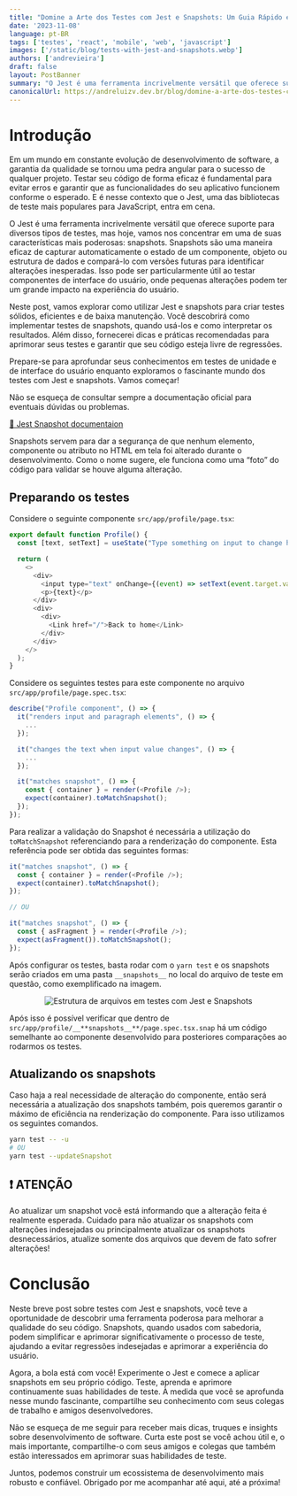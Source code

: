 ```yaml
---
title: "Domine a Arte dos Testes com Jest e Snapshots: Um Guia Rápido e Prático para Testes de Interface do Usuário"
date: '2023-11-08'
language: pt-BR
tags: ['testes', 'react', 'mobile', 'web', 'javascript']
images: ['/static/blog/tests-with-jest-and-snapshots.webp']
authors: ['andrevieira']
draft: false
layout: PostBanner
summary: "O Jest é uma ferramenta incrivelmente versátil que oferece suporte para diversos tipos de testes, mas hoje, vamos nos concentrar em uma de suas características mais poderosas: snapshots."
canonicalUrl: https://andreluizv.dev.br/blog/domine-a-arte-dos-testes-com-jest-e-snapshots-um-guia-rápido-e-prático-para-testes-de-interface-do-usuário
---
```


# Introdução

Em um mundo em constante evolução de desenvolvimento de software, a garantia da qualidade se tornou uma pedra angular para o sucesso de qualquer projeto. Testar seu código de forma eficaz é fundamental para evitar erros e garantir que as funcionalidades do seu aplicativo funcionem conforme o esperado. E é nesse contexto que o Jest, uma das bibliotecas de teste mais populares para JavaScript, entra em cena.

O Jest é uma ferramenta incrivelmente versátil que oferece suporte para diversos tipos de testes, mas hoje, vamos nos concentrar em uma de suas características mais poderosas: snapshots. Snapshots são uma maneira eficaz de capturar automaticamente o estado de um componente, objeto ou estrutura de dados e compará-lo com versões futuras para identificar alterações inesperadas. Isso pode ser particularmente útil ao testar componentes de interface do usuário, onde pequenas alterações podem ter um grande impacto na experiência do usuário.

Neste post, vamos explorar como utilizar Jest e snapshots para criar testes sólidos, eficientes e de baixa manutenção. Você descobrirá como implementar testes de snapshots, quando usá-los e como interpretar os resultados. Além disso, fornecerei dicas e práticas recomendadas para aprimorar seus testes e garantir que seu código esteja livre de regressões.

Prepare-se para aprofundar seus conhecimentos em testes de unidade e de interface do usuário enquanto exploramos o fascinante mundo dos testes com Jest e snapshots. Vamos começar!

Não se esqueça de consultar sempre a documentação oficial para eventuais dúvidas ou problemas.

[🔗 Jest Snapshot documentaion](https://jestjs.io/docs/snapshot-testing)

Snapshots servem para dar a segurança de que nenhum elemento, componente ou atributo no HTML em tela foi alterado durante o desenvolvimento. Como o nome sugere, ele funciona como uma “foto” do código para validar se houve alguma alteração.

## Preparando os testes
Considere o seguinte componente `src/app/profile/page.tsx`:

``` js
export default function Profile() {
  const [text, setText] = useState("Type something on input to change here");

  return (
    <>
      <div>
        <input type="text" onChange={(event) => setText(event.target.value)} />
        <p>{text}</p>
      </div>
      <div>
        <div>
          <Link href="/">Back to home</Link>
        </div>
      </div>
    </>
  );
}
```

Considere os seguintes testes para este componente no arquivo `src/app/profile/page.spec.tsx`:

``` js
describe("Profile component", () => {
  it("renders input and paragraph elements", () => {
    ...
  });

  it("changes the text when input value changes", () => {
    ...
  });

  it("matches snapshot", () => {
    const { container } = render(<Profile />);
    expect(container).toMatchSnapshot();
  });
});
```

Para realizar a validação do Snapshot é necessária a utilização do `toMatchSnapshot` referenciando para a renderização do componente. Esta referência pode ser obtida das seguintes formas:

``` js
it("matches snapshot", () => {
  const { container } = render(<Profile />);
  expect(container).toMatchSnapshot();
});

// OU

it("matches snapshot", () => {
  const { asFragment } = render(<Profile />);
  expect(asFragment()).toMatchSnapshot();
});
```

Após configurar os testes, basta rodar com o `yarn test` e os snapshots serão criados em uma pasta `__snapshots__` no local do arquivo de teste em questão, como exemplificado na imagem.

<div align='center'>
    <Image
        src="/static/blog/tests-with-jest-and-snapshots-secondary.webp"
        alt="Estrutura de arquivos em testes com Jest e Snapshots"
        width={600}
        height={550}
    />
</div>

Após isso é possível verificar que dentro de `src/app/profile/__**snapshots__**/page.spec.tsx.snap` há um código semelhante ao componente desenvolvido para posteriores comparações ao rodarmos os testes.

## Atualizando os snapshots
Caso haja a real necessidade de alteração do componente, então será necessária a atualização dos snapshots também, pois queremos garantir o máximo de eficiência na renderização do componente. Para isso utilizamos os seguintes comandos.

``` bash
yarn test -- -u
# OU
yarn test --updateSnapshot
```

## ❗ ATENÇÃO

Ao atualizar um snapshot você está informando que a alteração feita é realmente esperada. Cuidado para não atualizar os snapshots com alterações indesejadas ou principalmente atualizar os snapshots desnecessários, atualize somente dos arquivos que devem de fato sofrer alterações!

# Conclusão
Neste breve post sobre testes com Jest e snapshots, você teve a oportunidade de descobrir uma ferramenta poderosa para melhorar a qualidade do seu código. Snapshots, quando usados com sabedoria, podem simplificar e aprimorar significativamente o processo de teste, ajudando a evitar regressões indesejadas e aprimorar a experiência do usuário.

Agora, a bola está com você! Experimente o Jest e comece a aplicar snapshots em seu próprio código. Teste, aprenda e aprimore continuamente suas habilidades de teste. À medida que você se aprofunda nesse mundo fascinante, compartilhe seu conhecimento com seus colegas de trabalho e amigos desenvolvedores.

Não se esqueça de me seguir para receber mais dicas, truques e insights sobre desenvolvimento de software. Curta este post se você achou útil e, o mais importante, compartilhe-o com seus amigos e colegas que também estão interessados em aprimorar suas habilidades de teste.

Juntos, podemos construir um ecossistema de desenvolvimento mais robusto e confiável. Obrigado por me acompanhar até aqui, até a próxima!